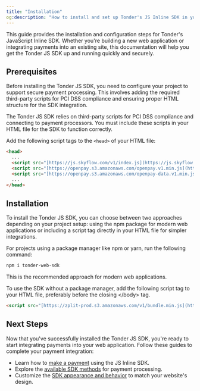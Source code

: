 ```yaml
---
title: "Installation"
og:description: "How to install and set up Tonder's JS Inline SDK in your web project."
---
```


This guide provides the installation and configuration steps for Tonder's JavaScript Inline SDK. Whether you're building a new web application or integrating payments into an existing site, this documentation will help you get the Tonder JS SDK up and running quickly and securely.

## Prerequisites

Before installing the Tonder JS SDK, you need to configure your project to support secure payment processing. This involves adding the required third-party scripts for PCI DSS compliance and ensuring proper HTML structure for the SDK integration.

The Tonder JS SDK relies on third-party scripts for PCI DSS compliance and connecting to payment processors. You must include these scripts in your HTML file for the SDK to function correctly.

Add the following script tags to the `<head>` of your HTML file:

```html title="index.html"
<head>
  ...
  <script src="[https://js.skyflow.com/v1/index.js](https://js.skyflow.com/v1/index.js)"></script>
  <script src="[https://openpay.s3.amazonaws.com/openpay.v1.min.js](https://openpay.s3.amazonaws.com/openpay.v1.min.js)"></script>
  <script src="[https://openpay.s3.amazonaws.com/openpay-data.v1.min.js](https://openpay.s3.amazonaws.com/openpay-data.v1.min.js)"></script>
  ...
</head>
```

## Installation

To install the Tonder JS SDK, you can choose between two approaches depending on your project setup: using the npm package for modern web applications or including a script tag directly in your HTML file for simpler integrations.

<AccordionGroup>
<Accordion title="NPM Package">
For projects using a package manager like npm or yarn, run the following command:

```bash
npm i tonder-web-sdk
```
This is the recommended approach for modern web applications.
</Accordion>

<Accordion title="Script Tag">
To use the SDK without a package manager, add the following script tag to your HTML file, preferably before the closing &lt;/body&gt; tag.

```html
<script src="[https://zplit-prod.s3.amazonaws.com/v1/bundle.min.js](https://zplit-prod.s3.amazonaws.com/v1/bundle.min.js)"></script>
```
</Accordion>
</AccordionGroup>

## Next Steps

Now that you've successfully installed the Tonder JS SDK, you're ready to start integrating payments into your web application. Follow these guides to complete your payment integration:

- Learn how to [make a payment](/sdk-integration/web/js-inline/make-a-payment) using the JS Inline SDK.
- Explore the [available SDK methods](/sdk-integration/web/js-inline/methods) for payment processing.
- Customize the [SDK appearance and behavior](/sdk-integration/web/js-inline/customization) to match your website's design.